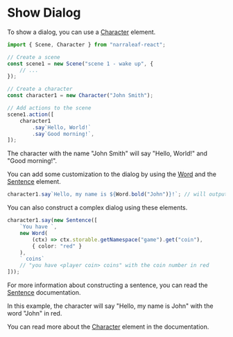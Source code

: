 # Show Dialog

To show a dialog, you can use a [Character](../core/elements/character) element. 

```typescript
import { Scene, Character } from "narraleaf-react";

// Create a scene
const scene1 = new Scene("scene 1 - wake up", {
    // ...
});

// Create a character
const character1 = new Character("John Smith");

// Add actions to the scene
scene1.action([
    character1
        .say`Hello, World!`
        .say`Good morning!`,
]);
```

The character with the name "John Smith" will say "Hello, World!" and "Good morning!".

You can add some customization to the dialog by using the [Word](../core/elements/word) and the [Sentence](../core/elements/sentence) element.

```typescript
character1.say`Hello, my name is ${Word.bold("John")}!`; // will output "Hello, my name is John!" with "John" in bold
```

You can also construct a complex dialog using these elements.

```typescript
character1.say(new Sentence([
    `You have `,
    new Word(
        (ctx) => ctx.storable.getNamespace("game").get("coin"),
        { color: "red" }
    ),
    ` coins`
    // "you have <player coin> coins" with the coin number in red
]));
```

For more information about constructing a sentence, you can read the [Sentence](../core/elements/sentence) documentation.

In this example, the character will say "Hello, my name is John" with the word "John" in red.

You can read more about the [Character](../core/elements/character) element in the documentation.
